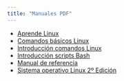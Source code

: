 ```yaml
---
title: "Manuales PDF"
---
```


- [Aprende Linux](./static/aprende-linux.pdf)
- [Comandos básicos Linux](./static/comandos-basicos.pdf)
- [Introducción comandos Linux](./static/introduccion-comandos-linux.pdf)
- [Introducción scripts Bash](./static/introduccion_scripts_bash.pdf)
- [Manual de referencia](./static/mcgrawgill-manual-de-referencia.pdf)
- [Sistema operativo Linux 2º Edición](./static/sistema-operativo-linux-2-edicion.pdf)

